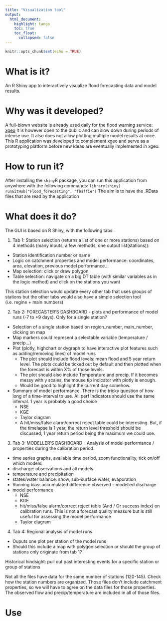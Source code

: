 ```yaml
---
title: "Visualization tool"
output: 
  html_document:
    highlight: tango
    toc: true
    toc_float:
      collapsed: false
---
```


```r
knitr::opts_chunk$set(echo = TRUE)
```


# What is it?

An R Shiny app to interactively visualize flood forecasting data and model results.

# Why was it developed?

A full-blown website is already used daily for the flood warning service: [xgeo](www.xgeo.no)
It is however open to the public and can slow down during periods of intense use. It also does not allow plotting multiple model results at once.
This R application was developed to complement xgeo and serve as a prototyping platform before new ideas are eventually implemented in xgeo.

# How to run it?

After installing the `shiny`R package, you can run this application from anywhere with the following commands:
`library(shiny)`
`runGitHub("Flood_forecasting", "fbaffie")`
The aim is to have the .RData files that are read by the application


# What does it do?

The GUI is based on R Shiny, with the following tabs:

1. Tab 1: Station selection (returns a list of one or more stations) based on 4 methods (many inputs, a few methods, one output list(stations)):
 * Station identification number or name
 * Logic on catchment properties and model performance: coordinates, area, elevation, previous model performance...
 * Map selection: click or draw polygon
 * Table selection: navigate on a big DT table (with similar variables as in the logic method) and click on the stations you want

This station selection would update every other tab that uses groups of stations but the other tabs would also have a simple selection tool (i.e. regine + main numbers)

2. Tab 2: FORECASTER'S DASHBOARD - plots and performance of model runs (-7 to +9 days). Only for a single station?
 * Selection of a single station based on region_number, main_number, clicking on map
 * Map markers could represent a selectable variable (temperature / precip...)
 * Plot (plotly, highchart or dygraph to have interactive plot features such as adding/removing lines) of model runs
     - The plot should include flood levels: mean flood and 5 year return level. The plots could be ticked out by default and then plotted when the forecast is within X% of those levels.
     - The plot should also include Temperature and precip. If it becomes messy with y scales, the mouse tip indicator with plotly is enough.
     - Would be good to highlight the current day somehow.
 * Summary of model performance. There is the tricky question of how long of a time-interval to use. All perf indicators should use the same interval. 1 year is probably a good choice
     - NSE
     - KGE
     - Taylor diagram
     - A hit/miss/false alarm/correct reject table could be interesting. But, if the timelapse is 1 year, the return level threshold should be discussed, 1 year return period being the maximum we could use.

3. Tab 3: MODELLER'S DASHBOARD - Analysis of model performance / properties during the calibration period.
 * time series graphs, available time period, zoom functionality, tick on/off which models:
 * discharge: observations and all models
 * temperature and precipitation
 * states/water balance: snow, sub-surface water, evaporation
 * Running bias: accumulated difference observed – modelled discharge
 * model performance
     - NSE
     - KGE
     - hit/miss/false alarm/correct reject table (And / Or success index) on calibration runs. This is not a forecast quality measure but is still useful for assessing the model performance
     - Taylor diagram

4. Tab 4: Regional analysis of model runs
  * Ouputs one plot per station of the model runs
  * Should this include a map with polygon selection or should the group of stations only originate from tab 1?

Historical hindsight: pull out past interesting events for a specific station or group of stations

Not all the files have data for the same number of stations (120-145). Check how the station numbers are organized.
Those files don't include catchment properties, so we will have to agree on the data files for those properties.
The observed flow and precip/temperature are included in all of those files.

# Use



